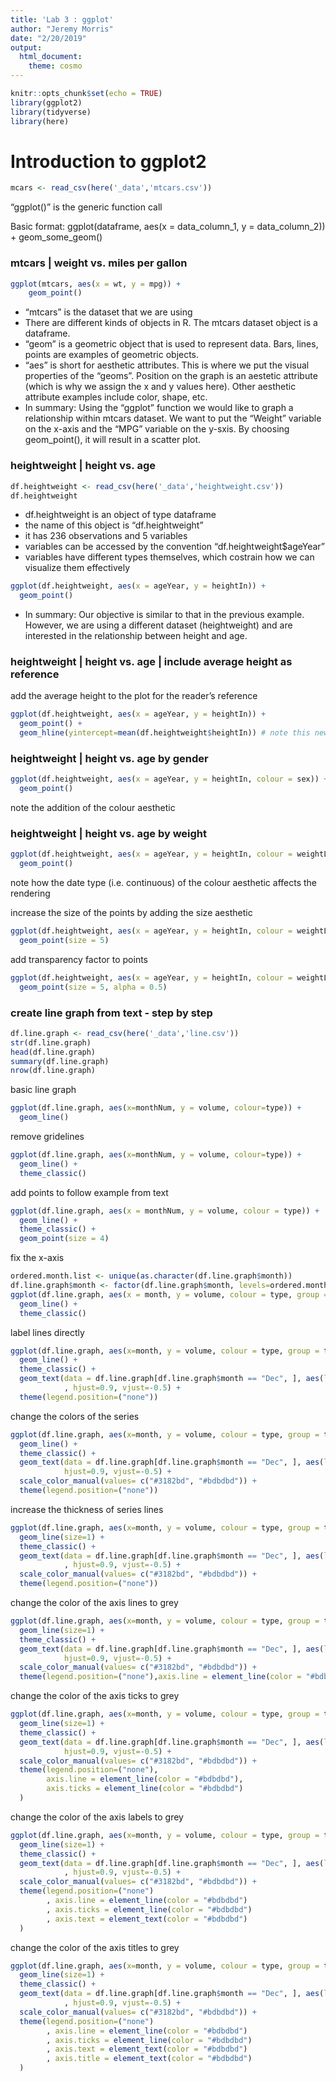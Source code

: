 ```yaml
---
title: 'Lab 3 : ggplot'
author: "Jeremy Morris"
date: "2/20/2019"
output: 
  html_document: 
    theme: cosmo
---
```


```r
knitr::opts_chunk$set(echo = TRUE)
library(ggplot2)
library(tidyverse)
library(here)
```


# Introduction to ggplot2

```r
mcars <- read_csv(here('_data','mtcars.csv'))
```

“ggplot()” is the generic function call

Basic format: ggplot(dataframe, aes(x = data_column_1, y = data_column_2)) + geom_some_geom()

### mtcars | weight vs. miles per gallon

```r
ggplot(mtcars, aes(x = wt, y = mpg)) +
    geom_point()
```

* “mtcars” is the dataset that we are using
* There are different kinds of objects in R. The mtcars dataset object is a dataframe.
* “geom” is a geometric object that is used to represent data. Bars, lines, points are examples of geometric objects.
* “aes” is short for aesthetic attributes. This is where we put the visual properties of the “geoms”. Position
   on the graph is an aestetic attribute (which is why we assign the x and y values here). Other aesthetic
   attribute examples include color, shape, etc.
* In summary: Using the “ggplot” function we would like to graph a relationship within mtcars dataset. We want to put
  the “Weight” variable on the x-axis and the “MPG” variable on the y-sxis. By choosing geom_point(), it will result
  in a scatter plot.

### heightweight | height vs. age  

```r
df.heightweight <- read_csv(here('_data','heightweight.csv'))
df.heightweight
```

* df.heightweight is an object of type dataframe
* the name of this object is “df.heightweight”
* it has 236 observations and 5 variables
* variables can be accessed by the convention “df.heightweight$ageYear”
* variables have different types themselves, which costrain how we can visualize them effectively

```r
ggplot(df.heightweight, aes(x = ageYear, y = heightIn)) + 
  geom_point()
```

* In summary: Our objective is similar to that in the previous example.  However, we are using a different dataset (heightweight) and are interested in the relationship between height and age.

### heightweight | height vs. age | include average height as reference 

add the average height to the plot for the reader's reference
```r
ggplot(df.heightweight, aes(x = ageYear, y = heightIn)) +
  geom_point() +
  geom_hline(yintercept=mean(df.heightweight$heightIn)) # note this new component to the ggplot call
```

### heightweight | height vs. age by gender
```r
ggplot(df.heightweight, aes(x = ageYear, y = heightIn, colour = sex)) +  
  geom_point()
```

note the addition of the colour aesthetic

### heightweight | height vs. age by weight
```r
ggplot(df.heightweight, aes(x = ageYear, y = heightIn, colour = weightLb)) +
  geom_point()
```

note how the date type (i.e. continuous) of the colour aesthetic affects the rendering

increase the size of the points by adding the size aesthetic
```r
ggplot(df.heightweight, aes(x = ageYear, y = heightIn, colour = weightLb)) +
  geom_point(size = 5)
```

add transparency factor to points
```r
ggplot(df.heightweight, aes(x = ageYear, y = heightIn, colour = weightLb)) +
  geom_point(size = 5, alpha = 0.5)
```

### create line graph from text - step by step
```r
df.line.graph <- read_csv(here('_data','line.csv'))
str(df.line.graph)
head(df.line.graph)
summary(df.line.graph)
nrow(df.line.graph)
```

basic line graph
```r
ggplot(df.line.graph, aes(x=monthNum, y = volume, colour=type)) + 
  geom_line()
```

remove gridelines
```r
ggplot(df.line.graph, aes(x=monthNum, y = volume, colour=type)) +
  geom_line() +
  theme_classic()
```

add points to follow example from text
```r
ggplot(df.line.graph, aes(x = monthNum, y = volume, colour = type)) +
  geom_line() +
  theme_classic() +
  geom_point(size = 4)
```

fix the x-axis
```r
ordered.month.list <- unique(as.character(df.line.graph$month))
df.line.graph$month <- factor(df.line.graph$month, levels=ordered.month.list)
ggplot(df.line.graph, aes(x = month, y = volume, colour = type, group = type)) +
  geom_line() +
  theme_classic()
```

label lines directly
```r
ggplot(df.line.graph, aes(x=month, y = volume, colour = type, group = type)) +
  geom_line() +
  theme_classic() +
  geom_text(data = df.line.graph[df.line.graph$month == "Dec", ], aes(label = type)
            , hjust=0.9, vjust=-0.5) +
  theme(legend.position=("none"))
```

change the colors of the series
```r
ggplot(df.line.graph, aes(x=month, y = volume, colour = type, group = type)) +
  geom_line() +
  theme_classic() +
  geom_text(data = df.line.graph[df.line.graph$month == "Dec", ], aes(label = type),
            hjust=0.9, vjust=-0.5) +
  scale_color_manual(values= c("#3182bd", "#bdbdbd")) +
  theme(legend.position=("none"))
``` 

increase the thickness of series lines
```r
ggplot(df.line.graph, aes(x=month, y = volume, colour = type, group = type)) +
  geom_line(size=1) +
  theme_classic() +
  geom_text(data = df.line.graph[df.line.graph$month == "Dec", ], aes(label = type)
            , hjust=0.9, vjust=-0.5) +
  scale_color_manual(values= c("#3182bd", "#bdbdbd")) +
  theme(legend.position=("none"))
```

change the color of the axis lines to grey
```r
ggplot(df.line.graph, aes(x=month, y = volume, colour = type, group = type)) +
  geom_line(size=1) +
  theme_classic() +
  geom_text(data = df.line.graph[df.line.graph$month == "Dec", ], aes(label = type), 
            hjust=0.9, vjust=-0.5) +
  scale_color_manual(values= c("#3182bd", "#bdbdbd")) +
  theme(legend.position=("none"),axis.line = element_line(color = "#bdbdbd"))
```

change the color of the axis ticks to grey
```r
ggplot(df.line.graph, aes(x=month, y = volume, colour = type, group = type)) +
  geom_line(size=1) +
  theme_classic() +
  geom_text(data = df.line.graph[df.line.graph$month == "Dec", ], aes(label = type),
            hjust=0.9, vjust=-0.5) +
  scale_color_manual(values= c("#3182bd", "#bdbdbd")) +
  theme(legend.position=("none"),
        axis.line = element_line(color = "#bdbdbd"),
        axis.ticks = element_line(color = "#bdbdbd")
  )
```

change the color of the axis labels to grey
```r
ggplot(df.line.graph, aes(x=month, y = volume, colour = type, group = type)) +
  geom_line(size=1) +
  theme_classic() +
  geom_text(data = df.line.graph[df.line.graph$month == "Dec", ], aes(label = type)
            , hjust=0.9, vjust=-0.5) +
  scale_color_manual(values= c("#3182bd", "#bdbdbd")) +
  theme(legend.position=("none")
        , axis.line = element_line(color = "#bdbdbd")
        , axis.ticks = element_line(color = "#bdbdbd")
        , axis.text = element_text(color = "#bdbdbd")
  )
```

change the color of the axis titles to grey
```r
ggplot(df.line.graph, aes(x=month, y = volume, colour = type, group = type)) +
  geom_line(size=1) +
  theme_classic() +
  geom_text(data = df.line.graph[df.line.graph$month == "Dec", ], aes(label = type)
            , hjust=0.9, vjust=-0.5) +
  scale_color_manual(values= c("#3182bd", "#bdbdbd")) +
  theme(legend.position=("none")
        , axis.line = element_line(color = "#bdbdbd")
        , axis.ticks = element_line(color = "#bdbdbd")
        , axis.text = element_text(color = "#bdbdbd")
        , axis.title = element_text(color = "#bdbdbd")
  )
```